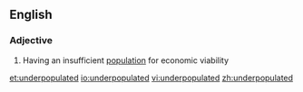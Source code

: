 ==English==

===Adjective===
{{en-adj}}

# Having an insufficient [[population]] for economic viability

[[et:underpopulated]]
[[io:underpopulated]]
[[vi:underpopulated]]
[[zh:underpopulated]]